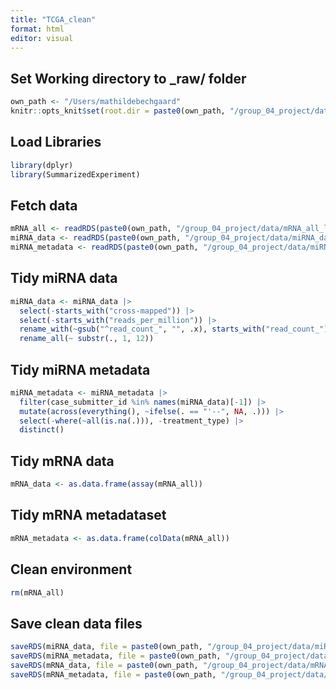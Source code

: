 ```yaml
---
title: "TCGA_clean"
format: html
editor: visual
---
```


## Set Working directory to \_raw/ folder

```r
own_path <- "/Users/mathildebechgaard"
knitr::opts_knit$set(root.dir = paste0(own_path, "/group_04_project/data/"))
```

## Load Libraries

```r
library(dplyr)
library(SummarizedExperiment)
```

## Fetch data

```r
mRNA_all <- readRDS(paste0(own_path, "/group_04_project/data/mRNA_all_load.RDS"))
miRNA_data <- readRDS(paste0(own_path, "/group_04_project/data/miRNA_data_load.RDS"))
miRNA_metadata <- readRDS(paste0(own_path, "/group_04_project/data/miRNA_metadata_load.RDS"))
```

## Tidy miRNA data

```r
miRNA_data <- miRNA_data |>
  select(-starts_with("cross-mapped")) |>
  select(-starts_with("reads_per_million")) |>
  rename_with(~gsub("^read_count_", "", .x), starts_with("read_count_")) |>
  rename_all(~ substr(., 1, 12))
```

## Tidy miRNA metadata

```r
miRNA_metadata <- miRNA_metadata |>
  filter(case_submitter_id %in% names(miRNA_data)[-1]) |>
  mutate(across(everything(), ~ifelse(. == "'--", NA, .))) |>
  select(-where(~all(is.na(.))), -treatment_type) |>
  distinct()
```

## Tidy mRNA data

```r
mRNA_data <- as.data.frame(assay(mRNA_all))
```

## Tidy mRNA metadataset

```r
mRNA_metadata <- as.data.frame(colData(mRNA_all))
```

## Clean environment

```r
rm(mRNA_all)
```

## Save clean data files

```r
saveRDS(miRNA_data, file = paste0(own_path, "/group_04_project/data/miRNA_data_clean.RDS"))
saveRDS(miRNA_metadata, file = paste0(own_path, "/group_04_project/data/miRNA_metadata_clean.RDS"))
saveRDS(mRNA_data, file = paste0(own_path, "/group_04_project/data/mRNA_data_clean.RDS"))
saveRDS(mRNA_metadata, file = paste0(own_path, "/group_04_project/data/mRNA_metadata_clean.RDS"))
```
